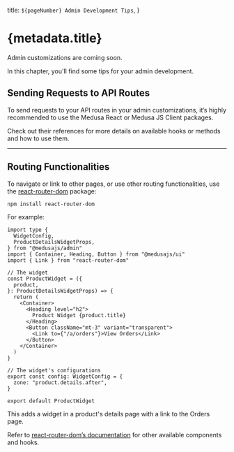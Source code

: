   title: `${pageNumber} Admin Development Tips`,
}

# {metadata.title}

<Note type="soon">

Admin customizations are coming soon.

</Note>

In this chapter, you'll find some tips for your admin development.

## Sending Requests to API Routes

To send requests to your API routes in your admin customizations, it’s highly recommended to use the Medusa React or Medusa JS Client packages.

Check out their references for more details on available hooks or methods and how to use them.

---

## Routing Functionalities

To navigate or link to other pages, or use other routing functionalities, use the [react-router-dom](https://reactrouter.com/en/main) package:

```bash npm2yarn
npm install react-router-dom
```

For example:

```tsx title="src/admin/widgets/product-widget.tsx" highlights={[["18", "Link", "Add a link to another page."]]}
import type {
  WidgetConfig,
  ProductDetailsWidgetProps,
} from "@medusajs/admin"
import { Container, Heading, Button } from "@medusajs/ui"
import { Link } from "react-router-dom"

// The widget
const ProductWidget = ({
  product,
}: ProductDetailsWidgetProps) => {
  return (
    <Container>
      <Heading level="h2">
        Product Widget {product.title}
      </Heading>
      <Button className="mt-3" variant="transparent">
        <Link to={"/a/orders"}>View Orders</Link>
      </Button>
    </Container>
  )
}

// The widget's configurations
export const config: WidgetConfig = {
  zone: "product.details.after",
}

export default ProductWidget

```

This adds a widget in a product's details page with a link to the Orders page.

<Note title="Learn more">

Refer to [react-router-dom’s documentation](https://reactrouter.com/en/main) for other available components and hooks.

</Note>